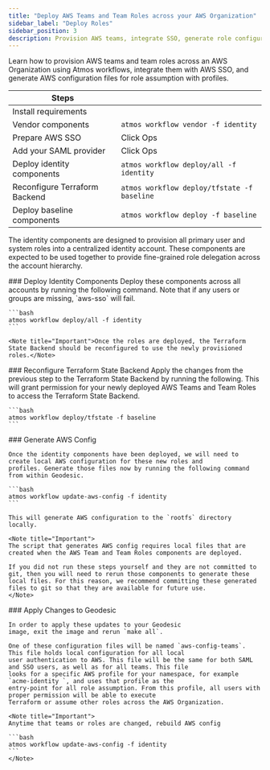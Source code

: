 ```yaml
---
title: "Deploy AWS Teams and Team Roles across your AWS Organization"
sidebar_label: "Deploy Roles"
sidebar_position: 3
description: Provision AWS teams, integrate SSO, generate role configurations.
---
```


<Intro>
  Learn how to provision AWS teams and team roles across an AWS Organization using Atmos workflows, integrate them with AWS SSO, and generate AWS configuration files for role assumption with profiles.
</Intro>

| Steps                         |                                             |
| ----------------------------- | ------------------------------------------- |
| Install requirements          |                                             |
| Vendor components             | `atmos workflow vendor -f identity`         |
| Prepare AWS SSO               | Click Ops                                   |
| Add your SAML provider        | Click Ops                                   |
| Deploy identity components    | `atmos workflow deploy/all -f identity`     |
| Reconfigure Terraform Backend | `atmos workflow deploy/tfstate -f baseline` |
| Deploy baseline components    | `atmos workflow deploy -f baseline`         |

The identity components are designed to provision all primary user and system roles into a centralized identity account.
These components are expected to be used together to provide fine-grained role delegation across the account hierarchy.

<Steps>

  <Step>
    ### <StepNumber/> Deploy Identity Components
    Deploy these components across all accounts by running the following command. Note that if any users or groups are
    missing, `aws-sso` will fail.

    ```bash
    atmos workflow deploy/all -f identity
    ```

    <Note title="Important">Once the roles are deployed, the Terraform State Backend should be reconfigured to use the newly provisioned roles.</Note>
  </Step>

  <Step>
    ### <StepNumber/> Reconfigure Terraform State Backend
    Apply the changes from the previous step to the Terraform State Backend by running the following. This will grant permission for your newly deployed AWS Teams and Team Roles to access the Terraform State Backend.

    ```bash
    atmos workflow deploy/tfstate -f baseline
    ```
  </Step>

  <Step>
    ### <StepNumber/>  Generate AWS Config

    Once the identity components have been deployed, we will need to create local AWS configuration for these new roles and
    profiles. Generate those files now by running the following command from within Geodesic.

    ```bash
    atmos workflow update-aws-config -f identity
    ```

    This will generate AWS configuration to the `rootfs` directory locally.

    <Note title="Important">
    The script that generates AWS config requires local files that are created when the AWS Team and Team Roles components are deployed.

    If you did not run these steps yourself and they are not committed to git, then you will need to rerun those components to generate these local files. For this reason, we recommend committing these generated files to git so that they are available for future use.
    </Note>
  </Step>

  <Step>
    ### <StepNumber/> Apply Changes to Geodesic

    In order to apply these updates to your Geodesic
    image, exit the image and rerun `make all`.

    One of these configuration files will be named `aws-config-teams`. This file holds local configuration for all local
    user authentication to AWS. This file will be the same for both SAML and SSO users, as well as for all teams. This file
    looks for a specific AWS profile for your namespace, for example `acme-identity `, and uses that profile as the
    entry-point for all role assumption. From this profile, all users with proper permission will be able to execute
    Terraform or assume other roles across the AWS Organization.

    <Note title="Important">
    Anytime that teams or roles are changed, rebuild AWS config

    ```bash
    atmos workflow update-aws-config -f identity
    ```
    </Note>

  </Step>
</Steps>

